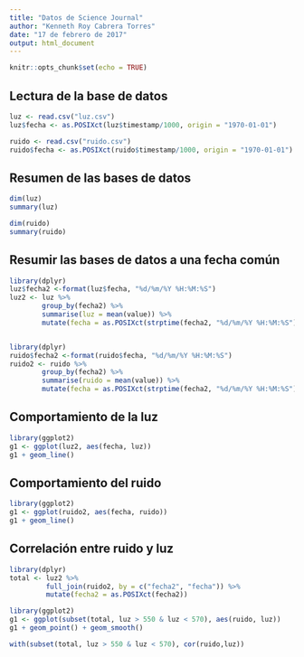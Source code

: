 ```yaml
---
title: "Datos de Science Journal"
author: "Kenneth Roy Cabrera Torres"
date: "17 de febrero de 2017"
output: html_document
---
```


```r
knitr::opts_chunk$set(echo = TRUE)
```

## Lectura de la base de datos

```r
luz <- read.csv("luz.csv")
luz$fecha <- as.POSIXct(luz$timestamp/1000, origin = "1970-01-01")

ruido <- read.csv("ruido.csv")
ruido$fecha <- as.POSIXct(ruido$timestamp/1000, origin = "1970-01-01")

```

## Resumen de las bases de datos

```r
dim(luz)
summary(luz)

dim(ruido)
summary(ruido)
```

## Resumir las bases de datos a una fecha común

```r
library(dplyr)
luz$fecha2 <-format(luz$fecha, "%d/%m/%Y %H:%M:%S")
luz2 <- luz %>%
        group_by(fecha2) %>%
        summarise(luz = mean(value)) %>%
        mutate(fecha = as.POSIXct(strptime(fecha2, "%d/%m/%Y %H:%M:%S")))


library(dplyr)
ruido$fecha2 <-format(ruido$fecha, "%d/%m/%Y %H:%M:%S")
ruido2 <- ruido %>%
        group_by(fecha2) %>%
        summarise(ruido = mean(value)) %>%
        mutate(fecha = as.POSIXct(strptime(fecha2, "%d/%m/%Y %H:%M:%S")))
```


## Comportamiento de la luz

```r
library(ggplot2)
g1 <- ggplot(luz2, aes(fecha, luz))
g1 + geom_line()
```


## Comportamiento del ruido

```r
library(ggplot2)
g1 <- ggplot(ruido2, aes(fecha, ruido))
g1 + geom_line()
```

## Correlación entre ruido y luz

```r
library(dplyr)
total <- luz2 %>% 
         full_join(ruido2, by = c("fecha2", "fecha")) %>%
         mutate(fecha2 = as.POSIXct(fecha2))
```

```r
library(ggplot2)
g1 <- ggplot(subset(total, luz > 550 & luz < 570), aes(ruido, luz))
g1 + geom_point() + geom_smooth()
```

```r
with(subset(total, luz > 550 & luz < 570), cor(ruido,luz))
```

